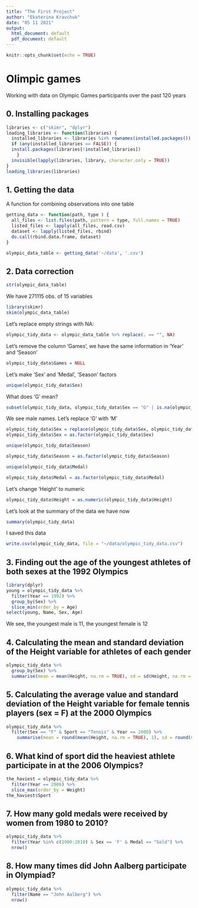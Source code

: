 ---
title: "The First Project"
author: "Ekaterina Kravchuk"
date: "05 11 2021"
output:
  html_document: default
  pdf_document: default
---

```{r setup, include=FALSE}
knitr::opts_chunk$set(echo = TRUE)
```

# Olimpic games

Working with data on Olympic Games participants over the past 120 years

## 0. Installing packages

```{r}
libraries <- c("skimr", "dplyr")
loading_libraries <- function(libraries) {
  installed_libraries <- libraries %in% rownames(installed.packages())
  if (any(installed_libraries == FALSE)) {
  install.packages(libraries[!installed_libraries])
    }
  invisible(lapply(libraries, library, character.only = TRUE))
}
loading_libraries(libraries)
```

## 1. Getting the data

A function for combining observations into one table

```{r, echo=TRUE}
getting_data <- function(path, type ) {
  all_files <- list.files(path, pattern = type, full.names = TRUE)
  listed_files <- lapply(all_files, read.csv)
  dataset <- lapply(listed_files, rbind)  
  do.call(rbind.data.frame, dataset)
}

olympic_data_table <- getting_data('~/data', '.csv')
```
## 2. Data correction

```{r, echo=TRUE}
str(olympic_data_table)
```
We have 271115 obs. of  15 variables
```{r, echo = TRUE}
library(skimr)
skim(olympic_data_table)

```
Let's replace empty strings with NA:

```{r}
olympic_tidy_data <- olympic_data_table %>% replace(. == "", NA)
```
Let's remove the column 'Games', we have the same information in 'Year' and 'Season'

```{r}
olympic_tidy_data$Games = NULL
```
Let's make 'Sex' and 'Medal', 'Season' factors
```{r, echo = TRUE}
unique(olympic_tidy_data$Sex)
```
What does 'G' mean?
```{r, echo = TRUE}
subset(olympic_tidy_data, olympic_tidy_data$Sex == "G" | is.na(olympic_tidy_data$Sex))
```
We see male names. Let's replace 'G' with 'M'
```{r}
olympic_tidy_data$Sex = replace(olympic_tidy_data$Sex, olympic_tidy_data$Sex == "G", "M")
olympic_tidy_data$Sex = as.factor(olympic_tidy_data$Sex)
```
```{r, echo = TRUE}
unique(olympic_tidy_data$Season)
```
```{r}
olympic_tidy_data$Season = as.factor(olympic_tidy_data$Season)
```
```{r, echo = TRUE}
unique(olympic_tidy_data$Medal)
```
```{r}
olympic_tidy_data$Medal = as.factor(olympic_tidy_data$Medal)
```
Let's change 'Height' to numeric
```{r}
olympic_tidy_data$Height = as.numeric(olympic_tidy_data$Height)
```
Let's look at the summary of the data we have now
```{r, echo = TRUE}
summary(olympic_tidy_data)
```
I saved this data
```{r}
write.csv(olympic_tidy_data, file = "~/data/olympic_tidy_data.csv")
```
## 3. Finding out the age of the youngest athletes of both sexes at the 1992 Olympics
```{r, echo = TRUE}
library(dplyr)
young = olympic_tidy_data %>% 
  filter(Year == 1992) %>% 
  group_by(Sex) %>% 
  slice_min(order_by = Age)
select(young, Name, Sex, Age)
```
We see, the youngest male is 11, the youngest female is 12

## 4. Calculating the mean and standard deviation of the Height variable for athletes of each gender
```{r, echo = TRUE}
olympic_tidy_data %>% 
  group_by(Sex) %>% 
  summarise(mean = mean(Height, na.rm = TRUE), sd = sd(Height, na.rm = TRUE))
```
## 5. Calculating the average value and standard deviation of the Height variable for female tennis players (sex = F) at the 2000 Olympics
```{r, echo = TRUE}
olympic_tidy_data %>% 
  filter(Sex == "F" & Sport == "Tennis" & Year == 2000) %>%
    summarise(mean = round(mean(Height, na.rm = TRUE), 1), sd = round(sd(Height, na.rm = TRUE), 1))
```
## 6. What kind of sport did the heaviest athlete participate in at the 2006 Olympics?
```{r, echo = TRUE}
the_haviest = olympic_tidy_data %>% 
  filter(Year == 2006) %>% 
  slice_max(order_by = Weight)
the_haviest$Sport
```
## 7. How many gold medals were received by women from 1980 to 2010?
```{r, echo = TRUE}
olympic_tidy_data %>% 
  filter(Year %in% c(1980:2010) & Sex == 'F' & Medal == "Gold") %>%
  nrow()
```
## 8. How many times did John Aalberg participate in Olympiad?
```{r, echo = TRUE}
olympic_tidy_data %>% 
  filter(Name == "John Aalberg") %>%
  nrow()
```